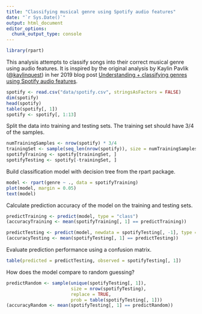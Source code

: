 ```yaml
---
title: "Classifying musical genre using Spotify audio features"
date: "`r Sys.Date()`"
output: html_document
editor_options:
  chunk_output_type: console
---
```


```r
library(rpart)
```

This analysis attempts to classify songs into their correct musical genre using
audio features. It is inspired by the original analysis by Kaylin Pavlik
([\@kaylinquest][kaylinquest]) in her 2019 blog post [Understanding +
classifying genres using Spotify audio features][blog-post].

[kaylinquest]: https://twitter.com/kaylinquest
[blog-post]: https://www.kaylinpavlik.com/classifying-songs-genres/

```r
spotify <- read.csv("data/spotify.csv", stringsAsFactors = FALSE)
dim(spotify)
head(spotify)
table(spotify[, 1])
spotify <- spotify[, 1:13]
```

Split the data into training and testing sets. The training set should have 3/4
of the samples.

```r
numTrainingSamples <- nrow(spotify) * 3/4
trainingSet <- sample(seq_len(nrow(spotify)), size = numTrainingSamples)
spotifyTraining <- spotify[trainingSet, ]
spotifyTesting <- spotify[-trainingSet, ]
```

Build classification model with decision tree from the rpart package.

```r
model <- rpart(genre ~ ., data = spotifyTraining)
plot(model, margin = 0.05)
text(model)
```

Calculate prediction accuracy of the model on the training and testing sets.

```r
predictTraining <- predict(model, type = "class")
(accuracyTraining <- mean(spotifyTraining[, 1] == predictTraining))

predictTesting <- predict(model, newdata = spotifyTesting[, -1], type = "class")
(accuracyTesting <- mean(spotifyTesting[, 1] == predictTesting))
```

Evaluate prediction performance using a confusion matrix.

```r
table(predicted = predictTesting, observed = spotifyTesting[, 1])
```

How does the model compare to random guessing?

```r
predictRandom <- sample(unique(spotifyTesting[, 1]),
                        size = nrow(spotifyTesting),
                        replace = TRUE,
                        prob = table(spotifyTesting[, 1]))
(accuracyRandom <- mean(spotifyTesting[, 1] == predictRandom))
```
